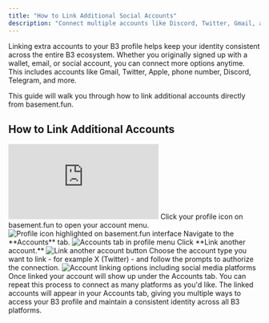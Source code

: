 ```yaml
---
title: "How to Link Additional Social Accounts"
description: "Connect multiple accounts like Discord, Twitter, Gmail, and more to your B3 profile for a consistent identity across the ecosystem"
---
```


Linking extra accounts to your B3 profile helps keep your identity consistent across the entire B3 ecosystem. Whether you originally signed up with a wallet, email, or social account, you can connect more options anytime. This includes accounts like Gmail, Twitter, Apple, phone number, Discord, Telegram, and more.

This guide will walk you through how to link additional accounts directly from basement.fun.

## How to Link Additional Accounts

<iframe
  className="w-full aspect-video rounded-xl"
  src="https://www.youtube.com/embed/hc9jxH94ImU"
  title="How to link additional social accounts"
  frameBorder="0"
  allow="accelerometer; autoplay; clipboard-write; encrypted-media; gyroscope; picture-in-picture"
  allowFullScreen
></iframe>

<Steps>
<Step title="Open your profile menu">
  Click your profile icon on basement.fun to open your account menu.
  
  <Frame>
    <img src="https://s3.amazonaws.com/helpscout.net/docs/assets/685306b72e0550277aa9250e/images/6878ef3752724d3c54de906e/file-kvphfoR7j2.png" alt="Profile icon highlighted on basement.fun interface" />
  </Frame>
</Step>

<Step title="Navigate to Accounts tab">
  Navigate to the **Accounts** tab.
  
  <Frame>
    <img src="https://s3.amazonaws.com/helpscout.net/docs/assets/685306b72e0550277aa9250e/images/6879015252724d3c54de90cd/file-Bf3e1DTO4c.png" alt="Accounts tab in profile menu" />
  </Frame>
</Step>

<Step title="Start linking process">
  Click **Link another account.**
  
  <Frame>
    <img src="https://s3.amazonaws.com/helpscout.net/docs/assets/685306b72e0550277aa9250e/images/687901a7522f451361e7f9b7/file-ZaFZ2twxBX.png" alt="Link another account button" />
  </Frame>
</Step>

<Step title="Choose and authorize account">
  Choose the account type you want to link - for example X (Twitter) - and follow the prompts to authorize the connection.
  
  <Frame>
    <img src="https://s3.amazonaws.com/helpscout.net/docs/assets/685306b72e0550277aa9250e/images/687905db3991a70211530b69/file-f562LtKkA4.png" alt="Account linking options including social media platforms" />
  </Frame>
  
  <Check>
    Once linked your account will show up under the Accounts tab. You can repeat this process to connect as many platforms as you'd like.
  </Check>
</Step>
</Steps>

<Note>
The linked accounts will appear in your Accounts tab, giving you multiple ways to access your B3 profile and maintain a consistent identity across all B3 platforms.
</Note>
